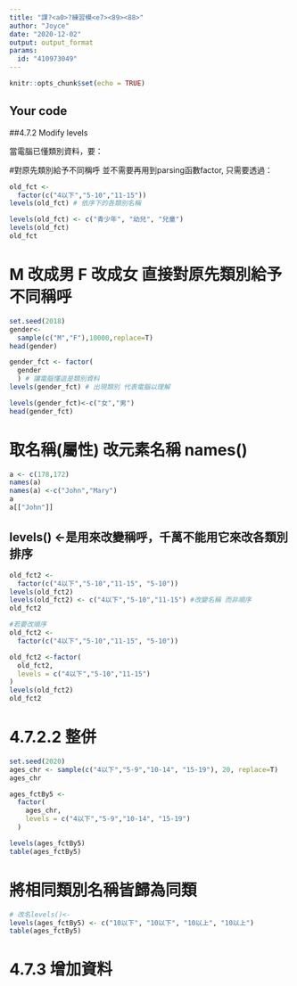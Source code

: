 ---
title: "課?<a0>?練習模<e7><89><88>"
author: "Joyce"
date: "2020-12-02"
output: output_format
params:
  id: "410973049"
---

```{r setup, include=FALSE}
knitr::opts_chunk$set(echo = TRUE)
```

## Your code

##4.7.2 Modify levels

當電腦已懂類別資料，要：

#對原先類別給予不同稱呼
並不需要再用到parsing函數factor, 只需要透過：

```{r}
old_fct <- 
  factor(c("4以下","5-10","11-15"))
levels(old_fct) # 依序下的各類別名稱
```

```{r}
levels(old_fct) <- c("青少年", "幼兒", "兒童")
levels(old_fct)
old_fct
```

# M 改成男 F 改成女 直接對原先類別給予不同稱呼

```{r}
set.seed(2018)
gender<-
  sample(c("M","F"),10000,replace=T)
head(gender)
```

```{r}
gender_fct <- factor(
  gender
  ) # 讓電腦懂這是類別資料
levels(gender_fct) # 出現類別 代表電腦以理解
```

```{r}
levels(gender_fct)<-c("女","男")
head(gender_fct)
```
# 取名稱(屬性) 改元素名稱 names()
```{r}
a <- c(178,172)
names(a)
names(a) <-c("John","Mary")
a
a[["John"]]
```

## levels() <-是用來改變稱呼，千萬不能用它來改各類別排序

```{r}
old_fct2 <- 
  factor(c("4以下","5-10","11-15", "5-10"))
levels(old_fct2)
levels(old_fct2) <- c("4以下","5-10","11-15") #改變名稱 而非順序
old_fct2

#若要改順序
old_fct2 <- 
  factor(c("4以下","5-10","11-15", "5-10"))

old_fct2 <-factor(
  old_fct2,
  levels = c("4以下","5-10","11-15")
)
levels(old_fct2)
old_fct2
```

# 4.7.2.2 整併

```{r}
set.seed(2020)
ages_chr <- sample(c("4以下","5-9","10-14", "15-19"), 20, replace=T)
ages_chr
```

```{r}
ages_fctBy5 <- 
  factor(
    ages_chr,
    levels = c("4以下","5-9","10-14", "15-19")
  )

levels(ages_fctBy5)
table(ages_fctBy5)
```
# 將相同類別名稱皆歸為同類
```{r}
# 改名levels()<-
levels(ages_fctBy5) <- c("10以下", "10以下", "10以上", "10以上")
table(ages_fctBy5)
```
# 4.7.3 增加資料

```{r}

```


